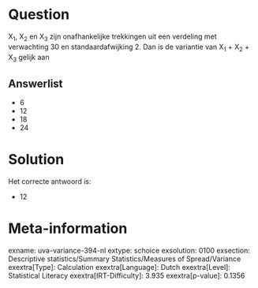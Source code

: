 Question
========

X~1~, X~2~ en X~3~ zijn onafhankelijke trekkingen uit een verdeling met
verwachting 30 en standaardafwijking 2. Dan is de variantie van X~1~ +
X~2~ + X~3~ gelijk aan


Answerlist
----------

* 6
* 12
* 18
* 24

Solution
========

Het correcte antwoord is: 

* 12

Meta-information
================
exname: uva-variance-394-nl
extype: schoice
exsolution: 0100
exsection: Descriptive statistics/Summary Statistics/Measures of Spread/Variance
exextra[Type]: Calculation
exextra[Language]: Dutch
exextra[Level]: Statistical Literacy
exextra[IRT-Difficulty]: 3.935
exextra[p-value]: 0.1356
